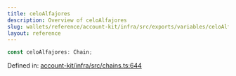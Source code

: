 ```yaml
---
title: celoAlfajores
description: Overview of celoAlfajores
slug: wallets/reference/account-kit/infra/src/exports/variables/celoAlfajores
layout: reference
---
```


```ts
const celoAlfajores: Chain;
```

Defined in: [account-kit/infra/src/chains.ts:644](https://github.com/alchemyplatform/aa-sdk/blob/da19afd63b0ba06a4de95b0d2d7871f64d546304/account-kit/infra/src/chains.ts#L644)
